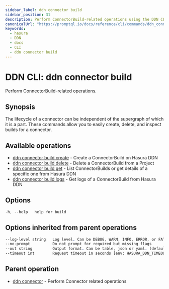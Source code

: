 ```yaml
---
sidebar_label: ddn connector build
sidebar_position: 31
description: Perform ConnectorBuild-related operations using the DDN CLI
canonicalUrl: "https://promptql.io/docs/reference/cli/commands/ddn_connector_build"
keywords:
  - hasura
  - DDN
  - docs
  - CLI
  - ddn connector build
---
```


# DDN CLI: ddn connector build

Perform ConnectorBuild-related operations.

## Synopsis

The lifecycle of a connector can be independent of the supergraph of which it is a part. These commands allow you to easily create, delete, and inspect builds for a connector.

## Available operations

- [ddn connector build create](/reference/cli/commands/ddn_connector_build_create) - Create a ConnectorBuild on Hasura DDN
- [ddn connector build delete](/reference/cli/commands/ddn_connector_build_delete) - Delete a ConnectorBuild from a Project
- [ddn connector build get](/reference/cli/commands/ddn_connector_build_get) - List ConnectorBuilds or get details of a specific one from Hasura DDN
- [ddn connector build logs](/reference/cli/commands/ddn_connector_build_logs) - Get logs of a ConnectorBuild from Hasura DDN

## Options

```sass
-h, --help   help for build
```

## Options inherited from parent operations

```sass
--log-level string   Log level. Can be DEBUG, WARN, INFO, ERROR, or FATAL. (default "INFO")
--no-prompt          Do not prompt for required but missing flags
--out string         Output format. Can be table, json or yaml. (default "table")
--timeout int        Request timeout in seconds [env: HASURA_DDN_TIMEOUT] (default 100)
```

## Parent operation

- [ddn connector](/reference/cli/commands/ddn_connector) - Perform Connector related operations
